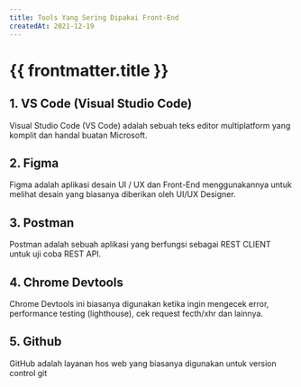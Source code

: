 ```yaml
---
title: Tools Yang Sering Dipakai Front-End
createdAt: 2021-12-19
---
```


# {{ frontmatter.title }}

## 1. VS Code (Visual Studio Code)

Visual Studio Code (VS Code) adalah sebuah teks editor multiplatform yang komplit dan handal buatan Microsoft.

## 2. Figma

Figma adalah aplikasi desain UI / UX dan Front-End menggunakannya untuk melihat desain yang biasanya diberikan oleh UI/UX Designer.

## 3. Postman

Postman adalah sebuah aplikasi yang berfungsi sebagai REST CLIENT untuk uji coba REST API.

## 4. Chrome Devtools

Chrome Devtools ini biasanya digunakan ketika ingin mengecek error, performance testing (lighthouse), cek request fecth/xhr dan lainnya.

## 5. Github

GitHub adalah layanan hos web yang biasanya digunakan untuk version control git
